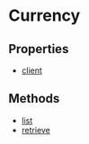 
# Currency

## Properties

- [client](../../Currency/properties/js_sdk.admin.Currency.client/page.mdx)

## Methods

- [list](../../Currency/methods/js_sdk.admin.Currency.list/page.mdx)
- [retrieve](../../Currency/methods/js_sdk.admin.Currency.retrieve/page.mdx)

